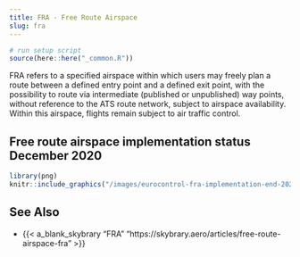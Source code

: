 ```yaml
---
title: FRA - Free Route Airspace
slug: fra
---
```

```r
# run setup script
source(here::here("_common.R"))
```

FRA refers to a  specified airspace within which users may freely plan
a route between a defined entry point and a defined exit point,
with the possibility to route via intermediate (published or unpublished)
way points, without reference to the ATS route network,
subject to airspace availability.
Within this airspace, flights remain subject to air traffic control.


## Free route airspace implementation status December 2020

```r
library(png)
knitr::include_graphics("/images/eurocontrol-fra-implementation-end-2020.png")
```


## See Also

* {{< a_blank_skybrary "FRA" "https://skybrary.aero/articles/free-route-airspace-fra" >}}

